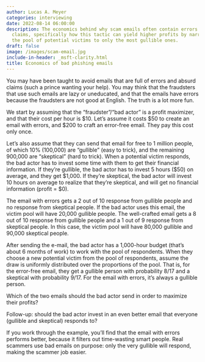 ```yaml
---
author: Lucas A. Meyer
categories: interviewing
date: 2022-08-14 06:00:00
description: The economics behind why scam emails often contain errors and absurd
  claims, specifically how this tactic can yield higher profits by narrowing down
  the pool of potential victims to only the most gullible ones.
draft: false
image: /images/scam-email.jpg
include-in-header: _msft-clarity.html
title: Economics of bad phishing emails
---
```

<article data-clarity-region="article">


You may have been taught to avoid emails that are full of errors and absurd claims (such a prince wanting your help). You may think that the fraudsters that use such emails are lazy or uneducated, and that the emails have errors because the fraudsters are not good at English. The truth is a lot more fun.

We start by assuming that the "fraudster"/"bad actor" is a profit maximizer, and that their cost per hour is $10. Let's assume it costs $50 to create an email with errors, and $200 to craft an error-free email. They pay this cost only once.

Let's also assume that they can send that email for free to 1 million people, of which 10% (100,000) are "gullible" (easy to trick), and the remaining 900,000 are "skeptical" (hard to trick). When a potential victim responds, the bad actor has to invest some time with them to get their financial information. If they're gullible, the bad actor has to invest 5 hours ($50) on average, and they get $1,000. If they're skeptical, the bad actor will invest 10 hours on average to realize that they're skeptical, and will get no financial information (profit = $0).

The email with errors gets a 2 out of 10 response from gullible people and no response from skeptical people. If the bad actor uses this email, the victim pool will have 20,000 gullible people. The well-crafted email gets a 8 out of 10 response from gullible people and a 1 out of 9 response from skeptical people. In this case, the victim pool will have 80,000 gullible and 90,000 skeptical people. 

After sending the e-mail, the bad actor has a 1,000-hour budget (that's about 6 months of work) to work with the pool of respondents. When they choose a new potential victim from the pool of respondents, assume the draw is uniformly distributed over the proportions of the pool. That is, for the error-free email, they get a gullible person with probability 8/17 and a skeptical with probability 9/17. For the email with errors, it's always a gullible person.

Which of the two emails should the bad actor send in order to maximize their profits?

Follow-up: should the bad actor invest in an even better email that everyone (gullible and skeptical) responds to?

If you work through the example, you'll find that the email with errors performs better, because it filters out time-wasting smart people. Real scammers use bad emails on purpose: only the very gullible will respond, making the scammer job easier.

</article>
